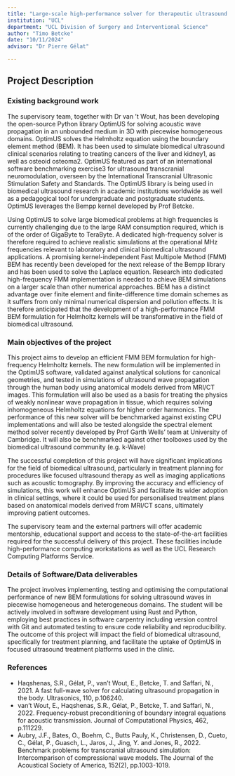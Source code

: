 ```yaml
---
title: "Large-scale high-performance solver for therapeutic ultrasound applications"
institution: "UCL"
department: "UCL Division of Surgery and Interventional Science"
author: "Timo Betcke"
date: "10/11/2024"
advisor: "Dr Pierre Gélat"

---
```

## Project Description

### Existing background work

The supervisory team, together with Dr van ’t Wout, has been developing the open-source Python library OptimUS for solving acoustic wave propagation in an unbounded medium in 3D with piecewise homogeneous domains. OptimUS solves the Helmholtz equation using the boundary element method (BEM). It has been used to simulate biomedical ultrasound clinical scenarios relating to treating cancers of the liver and kidney1, as well as osteoid osteoma2. OptimUS featured as part of an international software benchmarking exercise3 for ultrasound transcranial neuromodulation, overseen by the International Transcranial Ultrasonic Stimulation Safety and Standards. The OptimUS library is being used in biomedical ultrasound research in academic institutions worldwide as well as a pedagogical tool for undergraduate and postgraduate students. OptimUS leverages the Bempp kernel developed by Prof Betcke.

Using OptimUS to solve large biomedical problems at high frequencies is currently challenging due to the large RAM consumption required, which is of the order of GigaByte to TeraByte. A dedicated high-frequency solver is therefore required to achieve realistic simulations at the operational MHz frequencies relevant to laboratory and clinical biomedical ultrasound applications. A promising kernel-independent Fast Multipole Method (FMM) BEM has recently been developed for the next release of the Bempp library and has been used to solve the Laplace equation. Research into dedicated high-frequency FMM implementation is needed to achieve BEM simulations on a larger scale than other numerical approaches. BEM has a distinct advantage over finite element and finite-difference time domain schemes as it suffers from only minimal numerical dispersion and pollution effects. It is therefore anticipated that the development of a high-performance FMM BEM formulation for Helmholtz kernels will be transformative in the field of biomedical ultrasound.

### Main objectives of the project

This project aims to develop an efficient FMM BEM formulation for high-frequency Helmholtz kernels. The new formulation will be implemented in the OptimUS software, validated against analytical solutions for canonical geometries, and tested in simulations of ultrasound wave propagation through the human body using anatomical models derived from MRI/CT images. This formulation will also be used as a basis for treating the physics of weakly nonlinear wave propagation in tissue, which requires solving inhomogeneous Helmholtz equations for higher order harmonics. The performance of this new solver will be benchmarked against existing CPU implementations and will also be tested alongside the spectral element method solver recently developed by Prof Garth Wells’ team at University of Cambridge. It will also be benchmarked against other toolboxes used by the biomedical ultrasound community (e.g. k-Wave)

The successful completion of this project will have significant implications for the field of biomedical ultrasound, particularly in treatment planning for procedures like focused ultrasound therapy as well as imaging applications such as acoustic tomography. By improving the accuracy and efficiency of simulations, this work will enhance OptimUS and facilitate its wider adoption in clinical settings, where it could be used for personalised treatment plans based on anatomical models derived from MRI/CT scans, ultimately improving patient outcomes.

The supervisory team and the external partners will offer academic mentorship, educational support and access to the state-of-the-art facilities required for the successful delivery of this project. These facilities include high-performance computing workstations as well as the UCL Research Computing Platforms Service.

### Details of Software/Data deliverables

The project involves implementing, testing and optimising the computational performance of new BEM formulations for solving ultrasound waves in piecewise homogeneous and heterogeneous domains. The student will be actively involved in software development using Rust and Python, employing best practices in software carpentry including version control with Git and automated testing to ensure code reliability and reproducibility. The outcome of this project will impact the field of biomedical ultrasound, specifically for treatment planning, and facilitate the uptake of OptimUS in focused ultrasound treatment platforms used in the clinic.

### References

- Haqshenas, S.R., Gélat, P., van’t Wout, E., Betcke, T. and Saffari, N., 2021. A fast full-wave solver for calculating ultrasound propagation in the body. Ultrasonics, 110, p.106240.
- van't Wout, E., Haqshenas, S.R., Gélat, P., Betcke, T. and Saffari, N., 2022. Frequency-robust preconditioning of boundary integral equations for acoustic transmission. Journal of Computational Physics, 462, p.111229.
- Aubry, J.F., Bates, O., Boehm, C., Butts Pauly, K., Christensen, D., Cueto, C., Gélat, P., Guasch, L., Jaros, J., Jing, Y. and Jones, R., 2022. Benchmark problems for transcranial ultrasound simulation: Intercomparison of compressional wave models. The Journal of the Acoustical Society of America, 152(2), pp.1003-1019.
